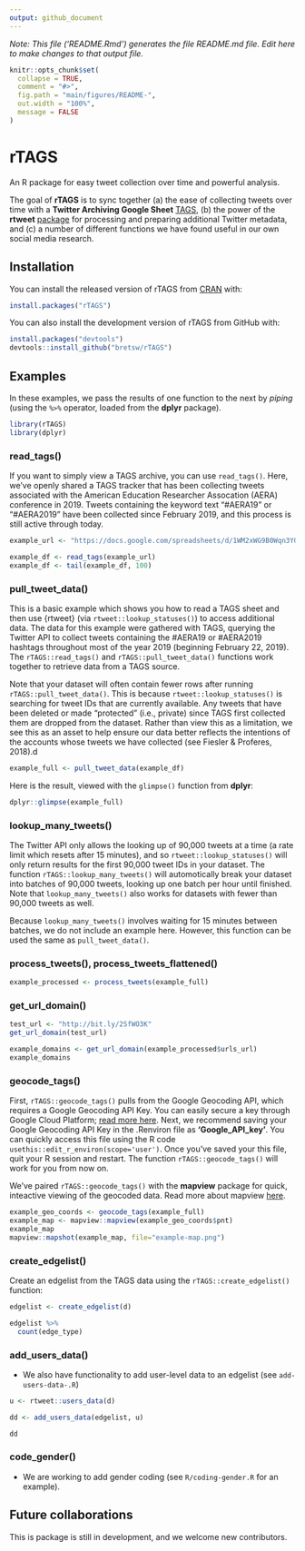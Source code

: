 ```yaml
---
output: github_document
---
```


*Note: This file ('README.Rmd') generates the file README.md file. Edit here to make changes to that output file.*

```r
knitr::opts_chunk$set(
  collapse = TRUE,
  comment = "#>",
  fig.path = "main/figures/README-",
  out.width = "100%",
  message = FALSE
)
```

# rTAGS

An R package for easy tweet collection over time and powerful analysis.

The goal of **rTAGS** is to sync together (a) the ease of collecting tweets over time with a **Twitter Archiving Google Sheet** [TAGS](https://tags.hawksey.info/), (b) the power of the **rtweet** [package](https://rtweet.info/) for processing and preparing additional Twitter metadata, and (c) a number of different functions we have found useful in our own social media research. 

## Installation

You can install the released version of rTAGS from [CRAN](https://CRAN.R-project.org) with:

```r
install.packages("rTAGS")
```

You can also install the development version of rTAGS from GitHub with:

```r
install.packages("devtools")
devtools::install_github("bretsw/rTAGS")
```

## Examples

In these examples, we pass the results of one function to the next by *piping* (using the `%>%` operator, loaded from the **dplyr** package).

```r
library(rTAGS)
library(dplyr)
```

### read_tags()

If you want to simply view a TAGS archive, you can use `read_tags()`. Here, we've openly shared a TAGS tracker that has been collecting tweets associated with the American Education Researcher Assocation (AERA) conference in 2019. Tweets containing the keyword text "#AERA19" or "#AERA2019" have been collected since February 2019, and this process is still active through today.

```r
example_url <- "https://docs.google.com/spreadsheets/d/1WM2xWG9B0Wqn3YG5uakfy_NSAEzIFP2nEAJ5U_fqufc/edit#gid=8743918"

example_df <- read_tags(example_url)
example_df <- tail(example_df, 100)
```

### pull_tweet_data()

This is a basic example which shows you how to read a TAGS sheet and then use {rtweet} (via `rtweet::lookup_statuses()`) to access additional data. The data for this example were gathered with TAGS, querying the Twitter API to collect tweets containing the #AERA19 or #AERA2019 hashtags throughout most of the year 2019 (beginning February 22, 2019). The `rTAGS::read_tags()` and `rTAGS::pull_tweet_data()` functions work together to retrieve data from a TAGS source.

Note that your dataset will often contain fewer rows after running `rTAGS::pull_tweet_data()`. This is because `rtweet::lookup_statuses()` is searching for tweet IDs that are currently available. Any tweets that have been deleted or made "protected" (i.e., private) since TAGS first collected them are dropped from the dataset. Rather than view this as a limitation, we see this as an asset to help ensure our data better reflects the intentions of the accounts whose tweets we have collected (see Fiesler & Proferes, 2018).d

```r
example_full <- pull_tweet_data(example_df)
```

Here is the result, viewed with the `glimpse()` function from **dplyr**:

```r
dplyr::glimpse(example_full)
```

### lookup_many_tweets()

The Twitter API only allows the looking up of 90,000 tweets at a time (a rate limit which resets after 15 minutes), and so `rtweet::lookup_statuses()` will only return results for the first 90,000 tweet IDs in your dataset. The function `rTAGS::lookup_many_tweets()` will automotically break your dataset into batches of 90,000 tweets, looking up one batch per hour until finished. Note that `lookup_many_tweets()` also works for datasets with fewer than 90,000 tweets as well.

Because `lookup_many_tweets()` involves waiting for 15 minutes between batches, we do not include an example here. However, this function can be used the same as `pull_tweet_data()`.

### process_tweets(), process_tweets_flattened()

```r
example_processed <- process_tweets(example_full)
```

### get_url_domain()

```r
test_url <- "http://bit.ly/2SfWO3K"
get_url_domain(test_url)
```

```r
example_domains <- get_url_domain(example_processed$urls_url)
example_domains
```

### geocode_tags()

First, `rTAGS::geocode_tags()` pulls from the Google Geocoding API, which requires a Google Geocoding API Key. You can easily secure a key through Google Cloud Platform; [read more here](ttps://developers.google.com/maps/documentation/geocoding/get-api-key). Next, we recommend saving your Google Geocoding API Key in the .Renviron file as **'Google_API_key'**. You can quickly access this file using the R code `usethis::edit_r_environ(scope='user')`. Once you've saved your this file, quit your R session and restart. The function `rTAGS::geocode_tags()` will work for you from now on. 

We've paired `rTAGS::geocode_tags()` with the **mapview** package for quick, inteactive viewing of the geocoded data. Read more about mapview [here](https://r-spatial.github.io/mapview/).

```r
example_geo_coords <- geocode_tags(example_full)
example_map <- mapview::mapview(example_geo_coords$pnt) 
example_map
mapview::mapshot(example_map, file="example-map.png")
```

### create_edgelist()

Create an edgelist from the TAGS data using the `rTAGS::create_edgelist()` function:

```r
edgelist <- create_edgelist(d)

edgelist %>% 
  count(edge_type)
```

### add_users_data()

- We also have functionality to add user-level data to an edgelist (see `add-users-data-.R`)

```r
u <- rtweet::users_data(d)

dd <- add_users_data(edgelist, u)

dd
```

### code_gender()

- We are working to add gender coding (see `R/coding-gender.R` for an example).

## Future collaborations

This is package is still in development, and we welcome new contributors.
